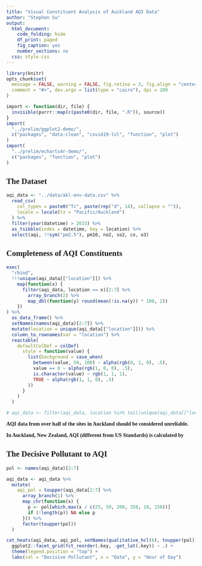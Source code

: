 ```yaml
---
title: "Visual Constituent Analysis of Auckland AQI Data"
author: "Stephen Su"
output:
  html_document:
    code_folding: hide
    df_print: paged
    fig_caption: yes
    number_sections: no
  css: style.css
---
```


<style type="text/css">

body {
  font-family: serif;
}

</style>

```r
library(knitr)
opts_chunk$set(
  message = FALSE, warning = FALSE, fig.retina = 3, fig.align = "center",
  comment = "#>", dev.args = list(type = "cairo"), dpi = 200
)
```

```r
import <- function(dir, file) {
  invisible(purrr::map(c(paste0(dir, file, ".R")), source))
}
import(
  "../prelim/ggplot2-demo/",
  c("packages", "data-clean", "covid19-lvl", "function", "plot")
)
import(
  "../prelim/echarts4r-demo/",
  c("packages", "function", "plot")
)
```

## The Dataset
```r
aqi_data <- "../data/akl-env-data.csv" %>%
  read_csv(
    col_types = paste0("Tc", paste(rep("d", 14), collapse = "")),
    locale = locale(tz = "Pacific/Auckland")
  ) %>%
  filter(year(datetime) > 2015) %>%
  as_tsibble(index = datetime, key = location) %>%
  select(aqi, !!sym("pm2.5"), pm10, no2, so2, co, o3)
```

## Completeness of AQI Constituents
```r
exec(
  "rbind",
  !!!unique(aqi_data[["location"]]) %>%
    map(function(x) {
      filter(aqi_data, location == x)[2:7] %>%
        array_branch(2) %>%
        map_dbl(function(y) round(mean(!is.na(y)) * 100, 2))
    })
) %>%
  as_data_frame() %>%
  setNames(names(aqi_data)[2:7]) %>%
  mutate(location = unique(aqi_data[["location"]])) %>%
  column_to_rownames(var = "location") %>%
  reactable(
    defaultColDef = colDef(
      style = function(value) {
        list(background = case_when(
          between(value, 50, 100) ~ alpha(rgb(0, 1, 0), .5),
          value == 0 ~ alpha(rgb(1, 0, 0), .5),
          is.character(value) ~ rgb(1, 1, 1),
          TRUE ~ alpha(rgb(1, 1, 0), .5)
        ))
      }
    )
  )

# aqi_data <- filter(aqi_data, location %in% tail(unique(aqi_data[["location"]]), 4))
```
**AQI data from over half of the sites in Auckland should be considered unreliable.**

**In Auckland, New Zealand, AQI (different from US Standards) is calculated by**

\begin{equation} AQI = 100 \times max\{\frac{PM_{2.5}}{25}, \frac{PM_{10}}{50}, \frac{NO_{2}}{200}, \frac{SO_{2}}{350}, \frac{CO}{10}, \frac{O_{3}}{150}\} \end{equation}

## The Decisive Pollutant to AQI
```r
pol <- names(aqi_data)[2:7]

aqi_data <- aqi_data %>%
  mutate(
    aqi_pol = toupper(aqi_data[2:7] %>%
      array_branch(1) %>%
      map_chr(function(x) {
        p <- pol[which.max(x / c(25, 50, 200, 350, 10, 150))]
        if (!length(p)) NA else p
      })) %>%
      factor(toupper(pol))
  )

cat_heats(aqi_data, aqi_pol, setNames(qualitative_hcl(6), toupper(pol))) +
  ggplot2::facet_grid(fct_reorder(.key, -get_lat(.key)) ~ .) +
  theme(legend.position = "top") +
  labs(col = "Decisive Pollutant", x = "Date", y = "Hour of Day")
```
